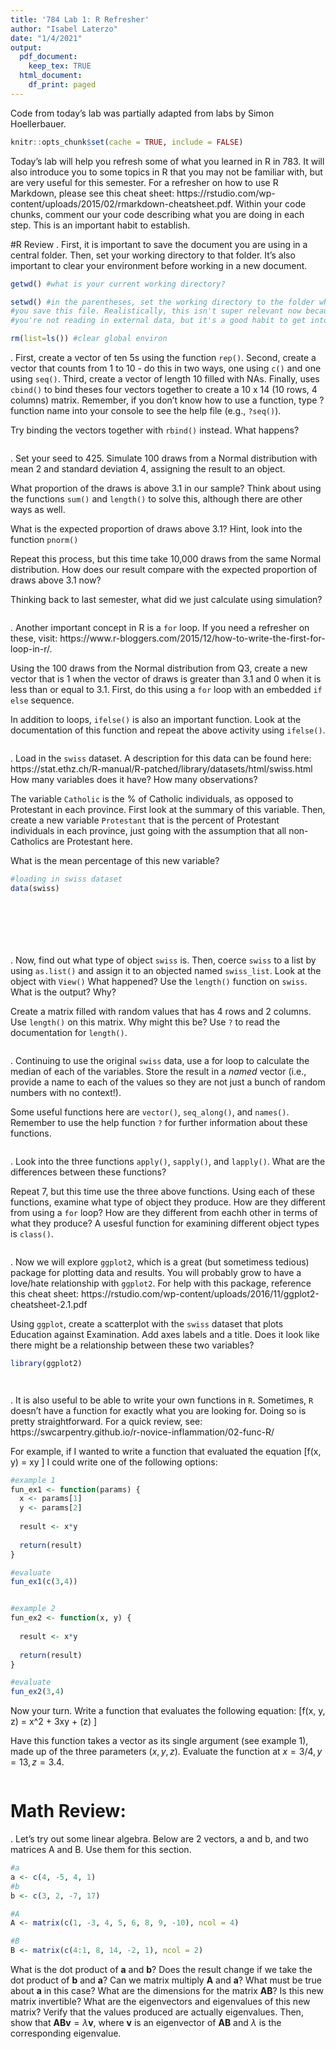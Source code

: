 ```yaml
---
title: '784 Lab 1: R Refresher'
author: "Isabel Laterzo"
date: "1/4/2021"
output:
  pdf_document:
    keep_tex: TRUE
  html_document:
    df_print: paged
---
```


Code from today's lab was partially adapted from labs by Simon Hoellerbauer.

```r
knitr::opts_chunk$set(cache = TRUE, include = FALSE)
```

Today's lab will help you refresh some of what you learned in R in 783. It will also introduce you to some topics in R that you may not be familiar with, but are very useful for this semester. For a refresher on how to use R Markdown, please see this cheat sheet: https://rstudio.com/wp-content/uploads/2015/02/rmarkdown-cheatsheet.pdf. Within your code chunks, comment our your code describing what you are doing in each step. This is an important habit to establish.

#R Review
\medskip
1. First, it is important to save the document you are using in a central folder. Then, set your working directory to that folder. It's also important to clear your environment before working in a new document.
```r
getwd() #what is your current working directory?

setwd() #in the parentheses, set the working directory to the folder where
#you save this file. Realistically, this isn't super relevant now because
#you're not reading in external data, but it's a good habit to get into!

rm(list=ls()) #clear global environ
```

\bigskip
2. First, create a vector of ten 5s using the function `rep()`. Second, create a vector that counts from 1 to 10 - do this in two ways, one using `c()` and one using `seq()`. Third, create a vector of length 10 filled with NAs. Finally, uses `cbind()` to bind theses four vectors together to create a 10 x 14 (10 rows, 4 columns) matrix. Remember, if you don't know how to use a function, type ? function name into your console to see the help file (e.g., `?seq()`).

Try binding the vectors together with `rbind()` instead. What happens?

```r



```
\bigskip
3. Set your seed to 425. Simulate 100 draws from a Normal distribution with mean 2 and standard deviation 4, assigning the result to an object. 

What proportion of the draws is above 3.1 in our sample? Think about using the functions `sum()` and `length()` to solve this, although there are other ways as well.

What is the expected proportion of draws above 3.1? Hint, look into the function `pnorm()`

Repeat this process, but this time take 10,000 draws from the same Normal distribution. How does our result compare with the expected proportion of draws above 3.1 now?

Thinking back to last semester, what did we just calculate using simulation?

```r


```

\bigskip
4. Another important concept in R is a `for` loop. If you need a refresher on these, visit: https://www.r-bloggers.com/2015/12/how-to-write-the-first-for-loop-in-r/. 

Using the 100 draws from the Normal distribution from Q3, create a new vector that is 1 when the vector of draws is greater than 3.1 and 0 when it is less than or equal to 3.1. First, do this using a `for` loop with an embedded `if` `else` sequence. 

In addition to loops, `ifelse()` is also an important function. Look at the documentation of this function and repeat the above activity using `ifelse()`.

```r



```

\bigskip
5. Load in the `swiss` dataset. A description for this data can be found here: https://stat.ethz.ch/R-manual/R-patched/library/datasets/html/swiss.html How many variables does it have? How many observations?

The variable `Catholic` is the \% of Catholic individuals, as opposed to Protestant in each province. First look at the summary of this variable. Then, create a new variable `Protestant` that is the percent of Protestant individuals in each province, just going with the assumption that all non-Catholics are Protestant here.

What is the mean percentage of this new variable?

```r
#loading in swiss dataset
data(swiss)








```
\bigskip
6. Now, find out what type of object `swiss` is. Then, coerce `swiss` to a list by using `as.list()` and assign it to an objected named `swiss_list`. Look at the object with `View()` What happened? Use the `length()` function on `swiss`. What is the output? Why?

Create a matrix filled with random values that has 4 rows and 2 columns. Use `length()` on this matrix. Why might this be? Use `?` to read the documentation for `length()`.

```r

```

\bigskip
7. Continuing to use the original `swiss` data, use a for loop to calculate the median of each of the variables. Store the result in a *named* vector (i.e., provide a name to each of the values so they are not just a bunch of random numbers with no context!).

Some useful functions here are `vector()`, `seq_along()`, and `names()`. Remember to use the help function `?` for further information about these functions.
```r



```

\bigskip
8. Look into the three functions `apply()`, `sapply()`, and `lapply()`. What are the differences between these functions?

Repeat 7, but this time use the three above functions. Using each of these functions, examine what type of object they produce. How are they different from using a `for` loop? How are they different from eachh other in terms of what they produce? A usesful function for examining different object types is `class()`.
```r




```

\bigskip
9. Now we will explore `ggplot2`, which is a great (but sometimess tedious) package for plotting data and results. You will probably grow to have a love/hate relationship with `ggplot2`. For help with this package, reference this cheat sheet: https://rstudio.com/wp-content/uploads/2016/11/ggplot2-cheatsheet-2.1.pdf

Using `ggplot`, create a scatterplot with the `swiss` dataset that plots Education against Examination. Add axes labels and a title. Does it look like there might be a relationship between these two variables?
```r
library(ggplot2)




```

\newpage

\bigskip
10. It is also useful to be able to write your own functions in `R`. Sometimes, `R` doesn't have a function for exactly what you are looking for. Doing so is pretty straightforward. For a quick review, see:  https://swcarpentry.github.io/r-novice-inflammation/02-func-R/

For example, if I wanted to write a function that evaluated the equation \[f(x, y) = xy \] I could write one of the following options:

```r
#example 1
fun_ex1 <- function(params) {
  x <- params[1]
  y <- params[2]
  
  result <- x*y
  
  return(result)
}

#evaluate
fun_ex1(c(3,4))


#example 2
fun_ex2 <- function(x, y) {
  
  result <- x*y
  
  return(result)
}

#evaluate
fun_ex2(3,4)


```


Now your turn. Write a function that evaluates the following equation:
\[f(x, y, z) = x^2 + 3xy + \sin(z)
\]

Have this function takes a vector as its single argument (see example 1), made up of the three parameters ($x, y, z$). Evaluate the function at $x = 3/4, y = 13, z = 3.4$. 

```r



```

\newpage
# Math Review:
\bigskip
11. Let's try out some linear algebra. Below are 2 vectors, a and b, and two matrices A and B. Use them for this section.
```r
#a
a <- c(4, -5, 4, 1)
#b
b <- c(3, 2, -7, 17)

#A
A <- matrix(c(1, -3, 4, 5, 6, 8, 9, -10), ncol = 4)

#B
B <- matrix(c(4:1, 8, 14, -2, 1), ncol = 2)
```


What is the dot product of $\mathbf{a}$ and $\mathbf{b}$? Does the result change if we take the dot product of $\mathbf{b}$ and $\mathbf{a}$? Can we matrix multiply $\mathbf{A}$ and $\mathbf{a}$? What must be true about $\mathbf{a}$ in this case?  What are the dimensions for the matrix $\mathbf{A}\mathbf{B}$? Is this new matrix invertible?  What are the eigenvectors and eigenvalues of this new matrix? Verify that the values produced are actually eigenvalues. Then, show that $\mathbf{AB}\mathbf{v}=\lambda\mathbf{v}$, where $\mathbf{v}$ is an eigenvector of $\mathbf{AB}$ and $\lambda$ is the corresponding eigenvalue.
    
```r



```




